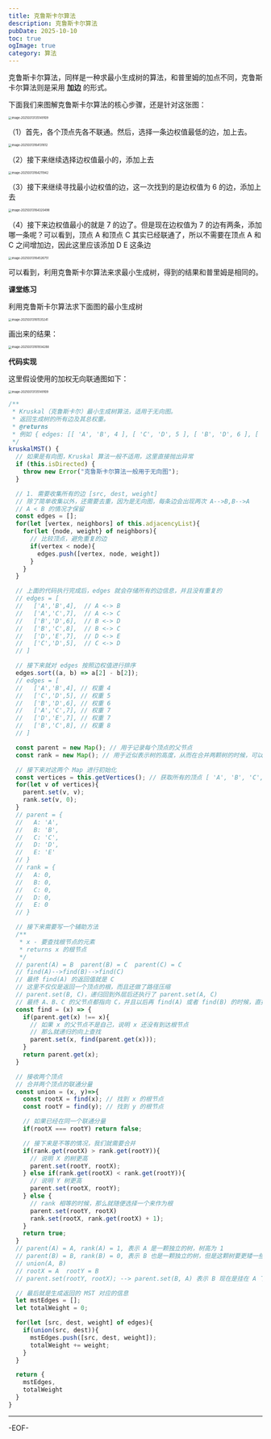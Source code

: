 ```yaml
---
title: 克鲁斯卡尔算法
description: 克鲁斯卡尔算法
pubDate: 2025-10-10
toc: true
ogImage: true
category: 算法
---
```


克鲁斯卡尔算法，同样是一种求最小生成树的算法，和普里姆的加点不同，克鲁斯卡尔算法则是采用 **加边** 的形式。

下面我们来图解克鲁斯卡尔算法的核心步骤，还是针对这张图：

<img
  src="https://xiejie-typora.oss-cn-chengdu.aliyuncs.com/2025-03-13-055149.png"
  alt="image-20250313135149109"
  style="zoom:40%;"
/>

（1）首先，各个顶点先各不联通。然后，选择一条边权值最低的边，加上去。

<img
  src="https://xiejie-typora.oss-cn-chengdu.aliyuncs.com/2025-03-13-084132.png"
  alt="image-20250313164131612"
  style="zoom:40%;"
/>

（2）接下来继续选择边权值最小的，添加上去

<img
  src="https://xiejie-typora.oss-cn-chengdu.aliyuncs.com/2025-03-13-084212.png"
  alt="image-20250313164211942"
  style="zoom:40%;"
/>

（3）接下来继续寻找最小边权值的边，这一次找到的是边权值为 6 的边，添加上去

<img
  src="https://xiejie-typora.oss-cn-chengdu.aliyuncs.com/2025-03-13-084320.png"
  alt="image-20250313164320498"
  style="zoom:40%;"
/>

（4）接下来边权值最小的就是 7 的边了。但是现在边权值为 7 的边有两条，添加哪一条呢？可以看到，顶点 A 和顶点 C 其实已经联通了，所以不需要在顶点 A 和 C 之间增加边，因此这里应该添加 D E 这条边

<img
  src="https://xiejie-typora.oss-cn-chengdu.aliyuncs.com/2025-03-13-084527.png"
  alt="image-20250313164526751"
  style="zoom:40%;"
/>

可以看到，利用克鲁斯卡尔算法来求最小生成树，得到的结果和普里姆是相同的。

**课堂练习**

利用克鲁斯卡尔算法求下面图的最小生成树

<img
  src="https://xiejie-typora.oss-cn-chengdu.aliyuncs.com/2025-03-13-081536.png"
  alt="image-20250313161535241"
  style="zoom:40%;"
/>

画出来的结果：

<img
  src="https://xiejie-typora.oss-cn-chengdu.aliyuncs.com/2025-03-13-081934.png"
  alt="image-20250313161934288"
  style="zoom:40%;"
/>

**代码实现**

这里假设使用的加权无向联通图如下：

<img
  src="https://xiejie-typora.oss-cn-chengdu.aliyuncs.com/2025-03-13-055149.png"
  alt="image-20250313135149109"
  style="zoom:40%;"
/>

```js
/**
 * Kruskal（克鲁斯卡尔）最小生成树算法，适用于无向图。
 * 返回生成树的所有边及其总权重。
 * @returns
 * 例如 { edges: [[ 'A', 'B', 4 ], [ 'C', 'D', 5 ], [ 'B', 'D', 6 ], [ 'D', 'E', 7 ]], totalWeight: 22 }
 */
kruskalMST() {
  // 如果是有向图，Kruskal 算法一般不适用，这里直接抛出异常
  if (this.isDirected) {
    throw new Error("克鲁斯卡尔算法一般用于无向图");
  }

  // 1. 需要收集所有的边 [src, dest, weight]
  // 除了简单收集以外，还需要去重，因为是无向图，每条边会出现两次 A-->B,B-->A
  // A < B 的情况才保留
  const edges = [];
  for(let [vertex, neighbors] of this.adjacencyList){
    for(let {node, weight} of neighbors){
      // 比较顶点，避免重复的边
      if(vertex < node){
        edges.push([vertex, node, weight])
      }
    }
  }

  // 上面的代码执行完成后，edges 就会存储所有的边信息，并且没有重复的
  // edges = [
  //   ['A','B',4],  // A <-> B
  //   ['A','C',7],  // A <-> C
  //   ['B','D',6],  // B <-> D
  //   ['B','C',8],  // B <-> C
  //   ['D','E',7],  // D <-> E
  //   ['C','D',5],  // C <-> D
  // ]

  // 接下来就对 edges 按照边权值进行排序
  edges.sort((a, b) => a[2] - b[2]);
  // edges = [
  //   ['A','B',4], // 权重 4
  //   ['C','D',5], // 权重 5
  //   ['B','D',6], // 权重 6
  //   ['A','C',7], // 权重 7
  //   ['D','E',7], // 权重 7
  //   ['B','C',8], // 权重 8
  // ]

  const parent = new Map(); // 用于记录每个顶点的父节点
  const rank = new Map(); // 用于近似表示树的高度，从而在合并两颗树的时候，可以让矮的树挂到高的树下面。

  // 接下来对这两个 Map 进行初始化
  const vertices = this.getVertices(); // 获取所有的顶点 [ 'A', 'B', 'C', 'D', 'E' ]
  for(let v of vertices){
    parent.set(v, v);
    rank.set(v, 0);
  }
  // parent = {
  //   A: 'A',
  //   B: 'B',
  //   C: 'C',
  //   D: 'D',
  //   E: 'E'
  // }
  // rank = {
  //   A: 0,
  //   B: 0,
  //   C: 0,
  //   D: 0,
  //   E: 0
  // }

  // 接下来需要写一个辅助方法
  /**
   * x - 要查找根节点的元素
   * returns x 的根节点
   */
  // parent(A) = B  parent(B) = C  parent(C) = C
  // find(A)-->find(B)-->find(C)
  // 最终 find(A) 的返回值就是 C
  // 这里不仅仅是返回一个顶点的根，而且还做了路径压缩
  // parent.set(B, C)，递归回到外层后还执行了 parent.set(A, C)
  // 最终 A、B、C 的父节点都指向 C，并且以后再 find(A) 或者 find(B) 的时候，直接就得到根节点 C
  const find = (x) => {
    if(parent.get(x) !== x){
      // 如果 x 的父节点不是自己，说明 x 还没有到达根节点
      // 那么就递归的向上查找
      parent.set(x, find(parent.get(x)));
    }
    return parent.get(x);
  }

  // 接收两个顶点
  // 合并两个顶点的联通分量
  const union = (x, y)=>{
    const rootX = find(x); // 找到 x 的根节点
    const rootY = find(y); // 找到 y 的根节点

    // 如果已经在同一个联通分量
    if(rootX === rootY) return false;

    // 接下来是不等的情况，我们就需要合并
    if(rank.get(rootX) > rank.get(rootY)){
      // 说明 X 的树更高
      parent.set(rootY, rootX);
    } else if(rank.get(rootX) < rank.get(rootY)){
      // 说明 Y 树更高
      parent.set(rootX, rootY);
    } else {
      // rank 相等的时候，那么就随便选择一个来作为根
      parent.set(rootY, rootX)
      rank.set(rootX, rank.get(rootX) + 1);
    }
    return true;
  }
  // parent(A) = A, rank(A) = 1, 表示 A 是一颗独立的树，树高为 1
  // parent(B) = B, rank(B) = 0, 表示 B 也是一颗独立的树，但是这颗树要更矮一些
  // union(A, B)
  // rootX = A	rootY = B
  // parent.set(rootY, rootX); --> parent.set(B, A) 表示 B 现在是挂在 A 下面的

  // 最后就是生成返回的 MST 对应的信息
  let mstEdges = [];
  let totalWeight = 0;

  for(let [src, dest, weight] of edges){
    if(union(src, dest)){
      mstEdges.push([src, dest, weight]);
      totalWeight += weight;
    }
  }

  return {
    mstEdges,
    totalWeight
  }
}
```

---

-EOF-
